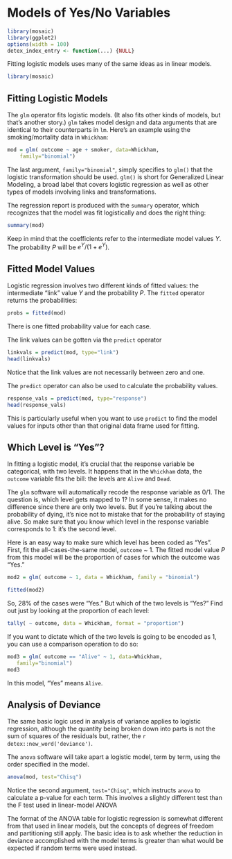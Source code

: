# Models of Yes/No Variables

```r
library(mosaic)
library(ggplot2)
options(width = 100)
detex_index_entry <- function(...) {NULL}
```

 
Fitting logistic models uses many of the same ideas as in linear
models.

```r
library(mosaic)
```

## Fitting Logistic Models

The `glm` operator fits logistic models.  (It also fits other
kinds of models, but that's another story.)  `glm` takes model
design and data arguments that are identical to their counterparts in
`lm`.  Here's an example using the smoking/mortality data in `Whickham`:
```r
mod = glm( outcome ~ age + smoker, data=Whickham, 
    family="binomial")
```
 
The last argument, `family="binomial"`, simply specifies to
`glm()` that the logistic transformation should be used.
`glm()` is short for Generalized Linear Modeling, a broad label
that covers logistic regression as well as other types of models
involving links and transformations.


The regression report is produced with the `summary` operator,
which recognizes that the model was fit logistically and does the
right thing:
```r
summary(mod)
```

Keep in mind that the coefficients refer to the intermediate model
values $Y$.  The probability $P$ will be $e^Y / (1 + e^Y )$.


## Fitted Model Values

Logistic regression involves two different kinds of fitted values:
the intermediate "link" value $Y$ and the probability $P$.  The
`fitted` operator returns the probabilities:
```r
probs = fitted(mod) 
```
 
There is one fitted probability value for each case.

The link values can be gotten via the `predict` operator
```r
linkvals = predict(mod, type="link")
head(linkvals)
```


Notice that the link values are not necessarily between zero and one.

The `predict` operator can also be used to calculate the
probability values.
```r
response_vals = predict(mod, type="response")
head(response_vals)
```

This is particularly useful when you want to use `predict` to
find the model values for inputs other than that original data frame
used for fitting.

## Which Level is "Yes"?

In fitting a logistic model, it's crucial that the response variable
be categorical, with two levels.  It happens that in the
`Whickham` data, the `outcome` variable fits the bill: the
levels are `Alive` and `Dead`.

The `glm` software will automatically recode the response
variable as 0/1.  The question is, which level gets mapped to 1?  In
some sense, it makes no difference since there are only two levels.
But if you're talking about the probability of dying, it's nice not
to mistake that for the probability of staying alive.  So make sure
that you know which level in the response variable corresponds to 1:
it's the second level.  

Here is an easy way to make sure which level has been coded as "Yes".
First, fit the all-cases-the-same model, `outcome` ~ 1.  The
fitted model value $P$ from this model will be the proportion of cases for which the outcome was "Yes."
```r
mod2 = glm( outcome ~ 1, data = Whickham, family = "binomial")
```
 
```r
fitted(mod2)
```

 
So, 28% of the cases were "Yes."  But which of the two levels is "Yes?" 
Find out just by looking at the proportion of each level:
```r
tally( ~ outcome, data = Whickham, format = "proportion")
```
 

If you want to dictate which of the two levels is going to be encoded
as 1, you can use a comparison operation to do so:
```r
mod3 = glm( outcome == "Alive" ~ 1, data=Whickham, 
   family="binomial")
mod3
```

In this model, "Yes" means `Alive`.

## Analysis of Deviance

The same basic logic used in analysis of variance applies to logistic
regression, although the quantity being broken down into parts is not
the sum of squares of the residuals but, rather, the `r detex::new_word('deviance')`.

The `anova` software will take apart a logistic model, term by
term, using the order specified in the model.

```r
anova(mod, test="Chisq")
```
 


Notice the second argument, `test="Chisq"`, which instructs
`anova` to calculate a p-value for each term.  This involves a
slightly different test than the F test used in linear-model ANOVA  

The format of the ANOVA table for logistic regression is somewhat
different from that used in linear models, but the concepts of degrees
of freedom and partitioning still apply.  The basic idea is to ask
whether the reduction in deviance accomplished with the model terms is
greater than what would be expected if random terms were used instead.
